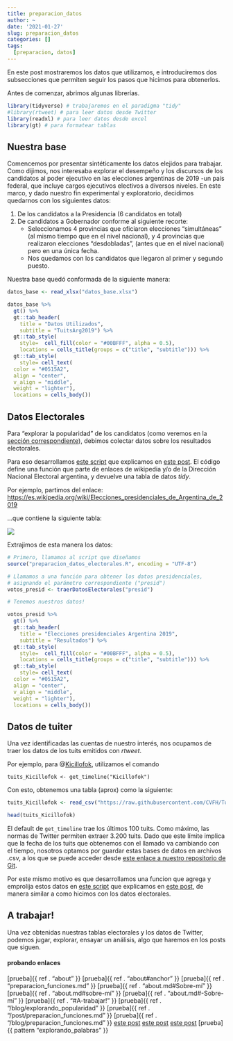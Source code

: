 ```yaml
---
title: preparacion_datos
author: ~
date: '2021-01-27'
slug: preparacion_datos
categories: []
tags: 
  [preparacion, datos]
---
```


En este post mostraremos los datos que utilizamos, e introduciremos dos subsecciones que permiten seguir los pasos que hicimos para obtenerlos.

Antes de comenzar, abrimos algunas librerías.

```r
library(tidyverse) # trabajaremos en el paradigma "tidy"
#library(rtweet) # para leer datos desde Twitter
library(readxl) # para leer datos desde excel
library(gt) # para formatear tablas
```


## Nuestra base

Comencemos por presentar sintéticamente los datos elejidos para trabajar. 
Como dijimos, nos interesaba explorar el desempeño y los discursos de los candidatos al poder ejecutivo en las elecciones argentinas de 2019 -un país federal, que incluye cargos ejecutivos electivos a diversos niveles. 
En este marco, y dado nuestro fin experimental y exploratorio, decidimos quedarnos con los siguientes datos: 

1. De los candidatos a la Presidencia (6 candidatos en total)
2. De candidatos a Gobernador conforme al siguiente recorte:
    + Seleccionamos 4 provincias que oficiaron elecciones "simultáneas" (al mismo tiempo que en el nivel nacional), y 4 provincias que realizaron elecciones "desdobladas", (antes que en el nivel nacional) pero en una única fecha. 
    + Nos quedamos con los candidatos que llegaron al primer y segundo puesto. 
    
Nuestra base quedó conformada de la siguiente manera:

```r
datos_base <- read_xlsx("datos_base.xlsx")

datos_base %>% 
  gt() %>% 
  gt::tab_header(
    title = "Datos Utilizados",
    subtitle = "TuitsArg2019") %>% 
  gt::tab_style(
    style=  cell_fill(color = "#00BFFF", alpha = 0.5),
    locations = cells_title(groups = c("title", "subtitle"))) %>% 
  gt::tab_style(
    style= cell_text(
  color = "#0515A2",
  align = "center",
  v_align = "middle",
  weight = "lighter"),
  locations = cells_body())
```


## Datos Electorales

Para "explorar la popularidad" de los candidatos (como veremos en la [sección correspondiente](/post/explorando_popularidad/)), debimos colectar datos sobre los resultados electorales. 

Para eso desarrollamos [este script](https://github.com/CVFH/Tuits_arg_2019/blob/master/preparacion_datos_electorales.R) que explicamos en [este post](/post/preparacion_datos_electorales/). El código define una función que parte de enlaces de wikipedia y/o de la Dirección Nacional Electoral argentina, y devuelve una tabla de datos _tidy_.

Por ejemplo, partimos del enlace: 
[https://es.wikipedia.org/wiki/Elecciones_presidenciales_de_Argentina_de_2019](https://es.wikipedia.org/wiki/Elecciones_presidenciales_de_Argentina_de_2019)

...que contiene la siguiente tabla:

![](tabla.JPG)

Extrajimos de esta manera los datos:

```r

# Primero, llamamos al script que diseñamos
source("preparacion_datos_electorales.R", encoding = "UTF-8")

# Llamamos a una función para obtener los datos presidenciales, 
# asignando el parámetro correspondiente ("presid")
votos_presid <- traerDatosElectorales("presid")

# Tenemos nuestros datos!

votos_presid %>% 
  gt() %>% 
  gt::tab_header(
    title = "Elecciones presidenciales Argentina 2019",
    subtitle = "Resultados") %>% 
  gt::tab_style(
    style=  cell_fill(color = "#00BFFF", alpha = 0.5),
    locations = cells_title(groups = c("title", "subtitle"))) %>% 
  gt::tab_style(
    style= cell_text(
  color = "#0515A2",
  align = "center",
  v_align = "middle",
  weight = "lighter"),
  locations = cells_body())

```


## Datos de tuiter

Una vez identificadas las cuentas de nuestro interés, nos ocupamos de traer los datos de los tuits emitidos con _rtweet_. 

Por ejemplo, para @[Kicillofok](https://twitter.com/Kicillofok), utilizamos el comando


`tuits_Kicillofok <- get_timeline("Kicillofok")`


Con esto, obtenemos una tabla (aprox) como la siguiente: 

```r
tuits_Kicillofok <- read_csv("https://raw.githubusercontent.com/CVFH/Tuits_arg_2019/master/Data/Kicillofok.csv")
```

```r

head(tuits_Kicillofok)

```

El default de `get_timeline` trae los últimos 100 tuits. Como máximo, las normas de Twitter permiten extraer 3.200 tuits. Dado que este límite implica que la fecha de los tuits que obtenemos con el llamado va cambiando con el tiempo, nosotros optamos por guardar estas bases de datos en archivos .csv, a los que se puede acceder desde [este enlace a nuestro repositorio de Git](https://github.com/CVFH/Tuits_arg_2019/tree/master/Data).

Por este mismo motivo es que desarrollamos una funcion que agrega y emprolija estos datos en [este script](https://github.com/CVFH/Tuits_arg_2019/blob/master/preparacion_datos_tuits.R) que explicamos en [este post](../../post/preparacion_datos_tuits/), de manera similar a como hicimos con los datos electorales.

## A trabajar!

Una vez obtenidas nuestras tablas electorales y los datos de Twitter, podemos jugar, explorar, ensayar un análisis, algo que haremos en los posts que siguen.

#### probando enlaces

[prueba]{{ ref . "about" }}
[prueba]{{ ref . "about#anchor" }}
[prueba]{{ ref . "preparacion_funciones.md" }}
[prueba]{{ ref . "about.md#Sobre-mí" }}
[prueba]{{ ref . "about.md#sobre-mí" }}
[prueba]{{ ref . "about.md#-Sobre-mí" }}
[prueba]{{ ref . "#A-trabajar!" }}
[prueba]{{ ref . "/blog/explorando_popularidad" }}
[prueba]{{ ref . "/post/preparacion_funciones.md" }}
[prueba]{{ ref . "/blog/preparacion_funciones.md" }}
[este post](../../post/explorando_popularidad/)
[este post](../post/explorando_popularidad/)
[este post](../explorando_popularidad/)
[prueba]{{ pattern "explorando_palabras" }} 
